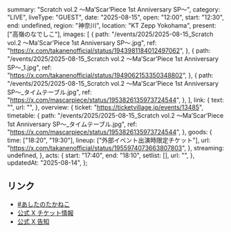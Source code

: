   summary: "Scratch vol.2 ～Ma’Scar’Piece 1st Anniversary SP～",
  category: "LIVE",
  liveType: "GUEST",
  date: "2025-08-15",
  open: "12:00",
  start: "12:30",
  end: undefined,
  region: "神奈川",
  location: "KT Zepp Yokohama",
  present: ["高嶺のなでしこ"],
  images: [
    {
      path: "/events/2025/2025-08-15_Scratch vol.2 ～Ma’Scar’Piece 1st Anniversary SP～.jpg",
      ref: "https://x.com/takanenofficial/status/1943981184012497062",
    },
    {
      path: "/events/2025/2025-08-15_Scratch vol.2 ～Ma’Scar’Piece 1st Anniversary SP～_1.jpg",
      ref: "https://x.com/takanenofficial/status/1949062153350348802",
    },
    {
      path: "/events/2025/2025-08-15_Scratch vol.2 ～Ma’Scar’Piece 1st Anniversary SP～_タイムテーブル.jpg",
      ref: "https://x.com/mascarpiece/status/1953826135973724544",
    },
  ],
  link: {
    text: "",
    url: "",
  },
  overview: {
    ticket: "https://ticketvillage.jp/events/13485",
    timetable: {
      path: "/events/2025/2025-08-15_Scratch vol.2 ～Ma’Scar’Piece 1st Anniversary SP～_タイムテーブル.jpg",
      ref: "https://x.com/mascarpiece/status/1953826135973724544",
    },
    goods: {
      time: ["18:20", "19:30"],
      lineup: ["外部イベント出演時限定チケット"],
      url: "https://x.com/takanenofficial/status/1955974073663807803",
    },
    streaming: undefined,
  },
  acts: {
    start: "17:40",
    end: "18:10",
    setlist: [],
    url: "",
  },
  updatedAt: "2025-08-14",
};

## リンク

- [#あしたのたかねこ](https://x.com/takanenofficial/status/1955974073663807803)
- [公式 X チケット情報](https://x.com/takanenofficial/status/1949062153350348802)
- [公式 X 告知](https://x.com/takanenofficial/status/1943981184012497062)
